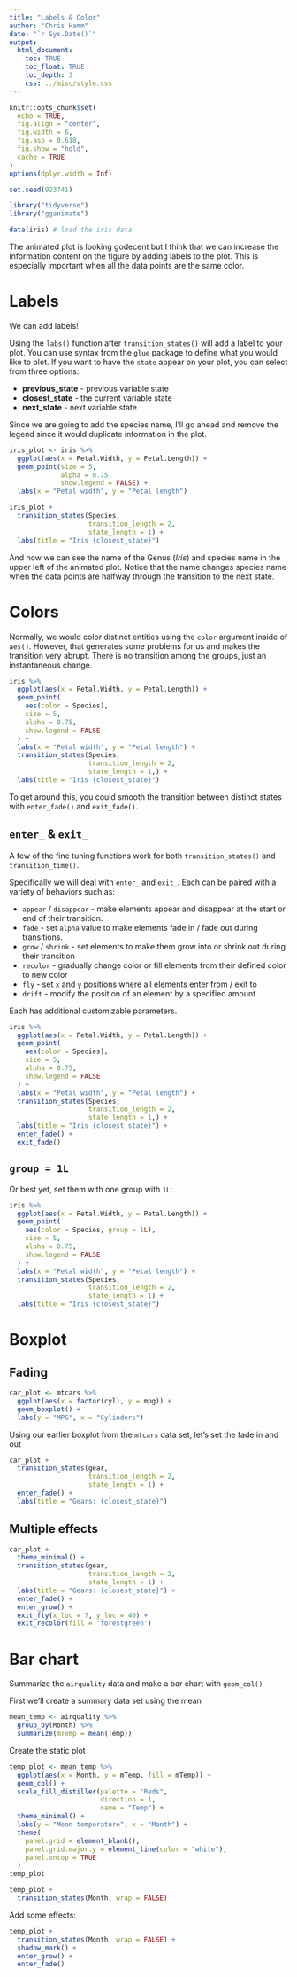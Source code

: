 ```yaml
---
title: "Labels & Color"
author: "Chris Hamm"
date: "`r Sys.Date()`"
output: 
  html_document:
    toc: TRUE
    toc_float: TRUE
    toc_depth: 3
    css: ../misc/style.css
---
```



```r
knitr::opts_chunk$set(
  echo = TRUE,
  fig.align = "center",
  fig.width = 6,
  fig.asp = 0.618,
  fig.show = "hold",
  cache = TRUE
)
options(dplyr.width = Inf)
```


```r
set.seed(923741)

library("tidyverse")
library("gganimate")
```


```r
data(iris) # load the iris data
```


The animated plot is looking godecent but I think that we can increase the information content on the figure by adding labels to the plot. This is especially important when all the data points are the same color.


# Labels
We can add labels!

Using the `labs()` function after `transition_states()` will add a label to your plot. You can use syntax from the `glue` package to define what you would like to plot. If you want to have the `state` appear on your plot, you can select from three options:

  - **previous_state** - previous variable state
  - **closest_state** - the current variable state
  - **next_state** - next variable state

Since we are going to add the species name, I'll go ahead and remove the legend since it would duplicate information in the plot.

```r
iris_plot <- iris %>%
  ggplot(aes(x = Petal.Width, y = Petal.Length)) +
  geom_point(size = 5,
             alpha = 0.75,
             show.legend = FALSE) +
  labs(x = "Petal width", y = "Petal length")

iris_plot +
  transition_states(Species,
                    transition_length = 2,
                    state_length = 1) +
  labs(title = "Iris {closest_state}")
```


And now we can see the name of the Genus (*Iris*) and species name in the upper left of the animated plot. Notice that the name changes species name when the data points are halfway through the transition to the next state. 


# Colors 

Normally, we would color distinct entities using the `color` argument inside of `aes()`. However, that generates some problems for us and makes the transition very abrupt. There is no transition among the groups, just an instantaneous change.


```r
iris %>%
  ggplot(aes(x = Petal.Width, y = Petal.Length)) +
  geom_point(
    aes(color = Species),
    size = 5,
    alpha = 0.75,
    show.legend = FALSE
  ) +
  labs(x = "Petal width", y = "Petal length") +
  transition_states(Species,
                    transition_length = 2,
                    state_length = 1,) +
  labs(title = "Iris {closest_state}")
```


To get around this, you could smooth the transition between distinct states with `enter_fade()` and `exit_fade()`.

## `enter_` & `exit_`

A few of the fine tuning functions work for both `transition_states()` and `transition_time()`. 

Specifically we will deal with `enter_` and `exit_`. Each can be paired with a variety of behaviors such as:

  - `appear` / `disappear` - make elements appear and disappear at the start or end of their transition.
  - `fade` - set `alpha` value to make elements fade in / fade out during transitions.
  - `grow` / `shrink` - set elements to make them grow into or shrink out during their transition
  - `recolor` - gradually change color or fill elements from their defined color to new color
  - `fly` - set `x` and `y` positions where all elements enter from / exit to
  - `drift` - modify the position of an element by a specified amount

Each has additional customizable parameters. 


```r
iris %>%
  ggplot(aes(x = Petal.Width, y = Petal.Length)) +
  geom_point(
    aes(color = Species),
    size = 5,
    alpha = 0.75,
    show.legend = FALSE
  ) +
  labs(x = "Petal width", y = "Petal length") +
  transition_states(Species,
                    transition_length = 2,
                    state_length = 1,) +
  labs(title = "Iris {closest_state}") +
  enter_fade() +
  exit_fade()
```


## `group = 1L`

Or best yet, set them with one group with `1L`:
```r
iris %>%
  ggplot(aes(x = Petal.Width, y = Petal.Length)) +
  geom_point(
    aes(color = Species, group = 1L),
    size = 5,
    alpha = 0.75,
    show.legend = FALSE
  ) +
  labs(x = "Petal width", y = "Petal length") +
  transition_states(Species,
                    transition_length = 2,
                    state_length = 1) +
  labs(title = "Iris {closest_state}")
```


# Boxplot 

## Fading

```r
car_plot <- mtcars %>%
  ggplot(aes(x = factor(cyl), y = mpg)) +
  geom_boxplot() +
  labs(y = "MPG", x = "Cylinders")
```

Using our earlier boxplot from the `mtcars` data set, let's set the fade in and out
```r
car_plot +
  transition_states(gear,
                    transition_length = 2,
                    state_length = 1) +
  enter_fade() +
  labs(title = "Gears: {closest_state}")
```


## Multiple effects

```r
car_plot +
  theme_minimal() +
  transition_states(gear,
                    transition_length = 2,
                    state_length = 1) +
  labs(title = "Gears: {closest_state}") +
  enter_fade() +
  enter_grow() +
  exit_fly(x_loc = 7, y_loc = 40) +
  exit_recolor(fill = 'forestgreen')
```


# Bar chart

Summarize the `airquality` data and make a bar chart with `geom_col()`

First we'll create a summary data set using the mean 

```r
mean_temp <- airquality %>%
  group_by(Month) %>%
  summarize(mTemp = mean(Temp))
```

Create the static plot
```r
temp_plot <- mean_temp %>%
  ggplot(aes(x = Month, y = mTemp, fill = mTemp)) +
  geom_col() +
  scale_fill_distiller(palette = "Reds",
                       direction = 1,
                       name = "Temp") +
  theme_minimal() +
  labs(y = "Mean temperature", x = "Month") +
  theme(
    panel.grid = element_blank(),
    panel.grid.major.y = element_line(color = "white"),
    panel.ontop = TRUE
  )
temp_plot
```


```r
temp_plot +
  transition_states(Month, wrap = FALSE)
```


Add some effects:
```r
temp_plot +
  transition_states(Month, wrap = FALSE) +
  shadow_mark() +
  enter_grow() +
  enter_fade()
```


